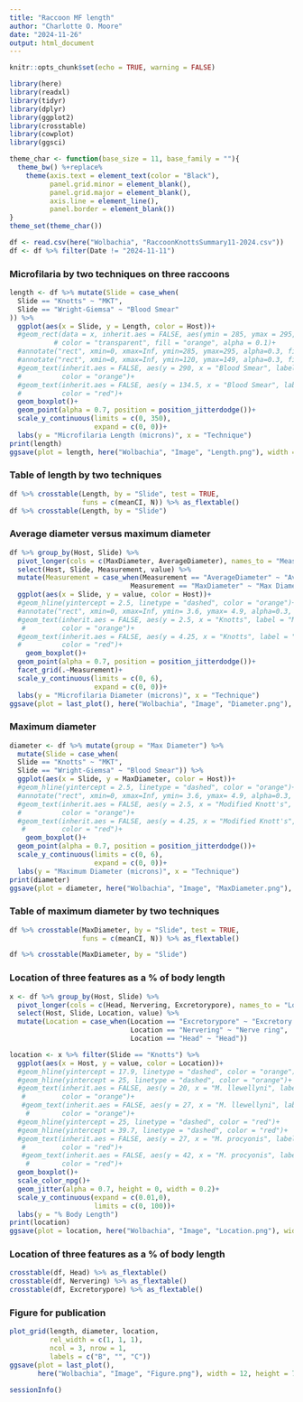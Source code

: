 ```yaml
---
title: "Raccoon MF length"
author: "Charlotte O. Moore"
date: "2024-11-26"
output: html_document
---
```


```r
knitr::opts_chunk$set(echo = TRUE, warning = FALSE)
```


```r
library(here)
library(readxl)
library(tidyr)
library(dplyr)
library(ggplot2)
library(crosstable)
library(cowplot)
library(ggsci)

theme_char <- function(base_size = 11, base_family = ""){
  theme_bw() %+replace%
    theme(axis.text = element_text(color = "Black"),
          panel.grid.minor = element_blank(),
          panel.grid.major = element_blank(),
          axis.line = element_line(),
          panel.border = element_blank())
}
theme_set(theme_char())

df <- read.csv(here("Wolbachia", "RaccoonKnottsSummary11-2024.csv"))
df <- df %>% filter(Date != "2024-11-11")
```

### Microfilaria by two techniques on three raccoons

```r
length <- df %>% mutate(Slide = case_when(
  Slide == "Knotts" ~ "MKT",
  Slide == "Wright-Giemsa" ~ "Blood Smear"
)) %>% 
  ggplot(aes(x = Slide, y = Length, color = Host))+
  #geom_rect(data = x, inherit.aes = FALSE, aes(ymin = 285, ymax = 295, xmin = 0, xmax = Inf),
           # color = "transparent", fill = "orange", alpha = 0.1)+
  #annotate("rect", xmin=0, xmax=Inf, ymin=285, ymax=295, alpha=0.3, fill="orange")+
  #annotate("rect", xmin=0, xmax=Inf, ymin=120, ymax=149, alpha=0.3, fill="red")+
  #geom_text(inherit.aes = FALSE, aes(y = 290, x = "Blood Smear", label = "M. llewellyni"), 
  #          color = "orange")+
  #geom_text(inherit.aes = FALSE, aes(y = 134.5, x = "Blood Smear", label = "M. procyonis"), 
  #          color = "red")+
  geom_boxplot()+
  geom_point(alpha = 0.7, position = position_jitterdodge())+
  scale_y_continuous(limits = c(0, 350),
                     expand = c(0, 0))+
  labs(y = "Microfilaria Length (microns)", x = "Technique")
print(length)
ggsave(plot = length, here("Wolbachia", "Image", "Length.png"), width = 5, height = 5)
```

### Table of length by two techniques
```r
df %>% crosstable(Length, by = "Slide", test = TRUE, 
                  funs = c(meanCI, N)) %>% as_flextable()
df %>% crosstable(Length, by = "Slide")
```

### Average diameter versus maximum diameter
```r
df %>% group_by(Host, Slide) %>% 
  pivot_longer(cols = c(MaxDiameter, AverageDiameter), names_to = "Measurement") %>% 
  select(Host, Slide, Measurement, value) %>% 
  mutate(Measurement = case_when(Measurement == "AverageDiameter" ~ "Average Diameter",
                              Measurement == "MaxDiameter" ~ "Max Diameter")) %>% 
  ggplot(aes(x = Slide, y = value, color = Host))+
  #geom_hline(yintercept = 2.5, linetype = "dashed", color = "orange")+
  #annotate("rect", xmin=0, xmax=Inf, ymin= 3.6, ymax= 4.9, alpha=0.3, fill="red")+
  #geom_text(inherit.aes = FALSE, aes(y = 2.5, x = "Knotts", label = "M. llewellyni"), 
   #         color = "orange")+
  #geom_text(inherit.aes = FALSE, aes(y = 4.25, x = "Knotts", label = "M. procyonis"), 
  #          color = "red")+
    geom_boxplot()+
  geom_point(alpha = 0.7, position = position_jitterdodge())+
  facet_grid(.~Measurement)+
  scale_y_continuous(limits = c(0, 6),
                     expand = c(0, 0))+
  labs(y = "Microfilaria Diameter (microns)", x = "Technique")
ggsave(plot = last_plot(), here("Wolbachia", "Image", "Diameter.png"), width = 5, height = 5)
```

### Maximum diameter
```r
diameter <- df %>% mutate(group = "Max Diameter") %>% 
  mutate(Slide = case_when(
  Slide == "Knotts" ~ "MKT",
  Slide == "Wright-Giemsa" ~ "Blood Smear")) %>% 
  ggplot(aes(x = Slide, y = MaxDiameter, color = Host))+
  #geom_hline(yintercept = 2.5, linetype = "dashed", color = "orange")+
  #annotate("rect", xmin=0, xmax=Inf, ymin= 3.6, ymax= 4.9, alpha=0.3, fill="red")+
  #geom_text(inherit.aes = FALSE, aes(y = 2.5, x = "Modified Knott's", label = "M. llewellyni"), 
  #          color = "orange")+
  #geom_text(inherit.aes = FALSE, aes(y = 4.25, x = "Modified Knott's", label = "M. procyonis"), 
   #         color = "red")+
    geom_boxplot()+
  geom_point(alpha = 0.7, position = position_jitterdodge())+
  scale_y_continuous(limits = c(0, 6),
                     expand = c(0, 0))+
  labs(y = "Maximum Diameter (microns)", x = "Technique")
print(diameter)
ggsave(plot = diameter, here("Wolbachia", "Image", "MaxDiameter.png"), width = 5, height = 5)
```

### Table of maximum diameter by two techniques
```r
df %>% crosstable(MaxDiameter, by = "Slide", test = TRUE,
                  funs = c(meanCI, N)) %>% as_flextable()

df %>% crosstable(MaxDiameter, by = "Slide")
```
### Location of three features as a % of body length

```r
x <- df %>% group_by(Host, Slide) %>% 
  pivot_longer(cols = c(Head, Nervering, Excretorypore), names_to = "Location") %>% 
  select(Host, Slide, Location, value) %>% 
  mutate(Location = case_when(Location == "Excretorypore" ~ "Excretory pore",
                              Location == "Nervering" ~ "Nerve ring",
                              Location == "Head" ~ "Head"))

location <- x %>% filter(Slide == "Knotts") %>% 
  ggplot(aes(x = Host, y = value, color = Location))+
  #geom_hline(yintercept = 17.9, linetype = "dashed", color = "orange")+
  #geom_hline(yintercept = 25, linetype = "dashed", color = "orange")+
  #geom_text(inherit.aes = FALSE, aes(y = 20, x = "M. llewellyni", label = "Nerve ring"), 
   #         color = "orange")+
   #geom_text(inherit.aes = FALSE, aes(y = 27, x = "M. llewellyni", label = "Excretory pore"), 
    #        color = "orange")+
  #geom_hline(yintercept = 25, linetype = "dashed", color = "red")+
  #geom_hline(yintercept = 39.7, linetype = "dashed", color = "red")+
  #geom_text(inherit.aes = FALSE, aes(y = 27, x = "M. procyonis", label = "Nerve ring"), 
   #         color = "red")+
   #geom_text(inherit.aes = FALSE, aes(y = 42, x = "M. procyonis", label = "Excretory pore"), 
    #        color = "red")+
  geom_boxplot()+
  scale_color_npg()+
  geom_jitter(alpha = 0.7, height = 0, width = 0.2)+
  scale_y_continuous(expand = c(0.01,0),
                     limits = c(0, 100))+
  labs(y = "% Body Length")
print(location)
ggsave(plot = location, here("Wolbachia", "Image", "Location.png"), width = 6, height = 6)
```

### Location of three features as a % of body length

```r
crosstable(df, Head) %>% as_flextable()
crosstable(df, Nervering) %>% as_flextable()
crosstable(df, Excretorypore) %>% as_flextable()
```

### Figure for publication

```r
plot_grid(length, diameter, location, 
          rel_width = c(1, 1, 1), 
          ncol = 3, nrow = 1,
          labels = c("B", "", "C"))
ggsave(plot = last_plot(), 
       here("Wolbachia", "Image", "Figure.png"), width = 12, height = 7)
```


```r
sessionInfo()
```

